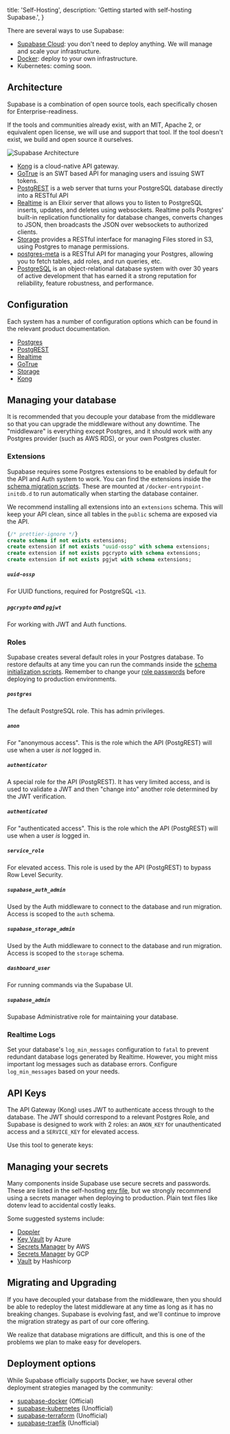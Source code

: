 
  title: 'Self-Hosting',
  description: 'Getting started with self-hosting Supabase.',
}

There are several ways to use Supabase:

- [Supabase Cloud](https://app.supabase.com): you don't need to deploy anything. We will manage and scale your infrastructure.
- [Docker](/docs/guides/self-hosting/docker): deploy to your own infrastructure.
- Kubernetes: coming soon.

## Architecture

Supabase is a combination of open source tools, each specifically chosen for Enterprise-readiness.

If the tools and communities already exist, with an MIT, Apache 2, or equivalent open license, we will use and support that tool.
If the tool doesn't exist, we build and open source it ourselves.

![Supabase Architecture](/docs/img/supabase-architecture.png)

- [Kong](https://github.com/Kong/kong) is a cloud-native API gateway.
- [GoTrue](https://github.com/supabase/gotrue) is an SWT based API for managing users and issuing SWT tokens.
- [PostgREST](http://postgrest.org/) is a web server that turns your PostgreSQL database directly into a RESTful API
- [Realtime](https://github.com/supabase/realtime) is an Elixir server that allows you to listen to PostgreSQL inserts, updates, and deletes using websockets. Realtime polls Postgres' built-in replication functionality for database changes, converts changes to JSON, then broadcasts the JSON over websockets to authorized clients.
- [Storage](https://github.com/supabase/storage-api) provides a RESTful interface for managing Files stored in S3, using Postgres to manage permissions.
- [postgres-meta](https://github.com/supabase/postgres-meta) is a RESTful API for managing your Postgres, allowing you to fetch tables, add roles, and run queries, etc.
- [PostgreSQL](https://www.postgresql.org/) is an object-relational database system with over 30 years of active development that has earned it a strong reputation for reliability, feature robustness, and performance.

## Configuration

Each system has a number of configuration options which can be found in the relevant product documentation.

- [Postgres](https://hub.docker.com/_/postgres/)
- [PostgREST](https://postgrest.org/en/stable/configuration.html)
- [Realtime](https://github.com/supabase/realtime#server)
- [GoTrue](https://github.com/supabase/gotrue)
- [Storage](https://github.com/supabase/storage-api)
- [Kong](https://docs.konghq.com/gateway/latest/install/docker/)

## Managing your database

It is recommended that you decouple your database from the middleware so that you can upgrade the middleware without any downtime.
The "middleware" is everything except Postgres, and it should work with any Postgres provider (such as AWS RDS), or your own Postgres cluster.

### Extensions

Supabase requires some Postgres extensions to be enabled by default for the API and Auth system to work. You can find the extensions inside the
[schema migration scripts](https://github.com/supabase/postgres/tree/develop/migrations). These are mounted at `/docker-entrypoint-initdb.d`
to run automatically when starting the database container.

We recommend installing all extensions into an `extensions` schema. This will keep your API clean,
since all tables in the `public` schema are exposed via the API.

```sql
{/* prettier-ignore */}
create schema if not exists extensions;
create extension if not exists "uuid-ossp" with schema extensions;
create extension if not exists pgcrypto with schema extensions;
create extension if not exists pgjwt with schema extensions;
```

##### `uuid-ossp`

For UUID functions, required for PostgreSQL `<13`.

##### `pgcrypto` and `pgjwt`

For working with JWT and Auth functions.

### Roles

Supabase creates several default roles in your Postgres database. To restore defaults at any time you can run the commands inside the
[schema initialization scripts](https://github.com/supabase/postgres/tree/develop/migrations/db/init-scripts). Remember to change your
[role passwords](/docs/guides/self-hosting/docker#securing-your-setup) before deploying to production environments.

##### `postgres`

The default PostgreSQL role. This has admin privileges.

##### `anon`

For "anonymous access". This is the role which the API (PostgREST) will use when a user _is not_ logged in.

##### `authenticator`

A special role for the API (PostgREST). It has very limited access, and is used to validate a JWT and then
"change into" another role determined by the JWT verification.

##### `authenticated`

For "authenticated access". This is the role which the API (PostgREST) will use when a user _is_ logged in.

##### `service_role`

For elevated access. This role is used by the API (PostgREST) to bypass Row Level Security.

##### `supabase_auth_admin`

Used by the Auth middleware to connect to the database and run migration. Access is scoped to the `auth` schema.

##### `supabase_storage_admin`

Used by the Auth middleware to connect to the database and run migration. Access is scoped to the `storage` schema.

##### `dashboard_user`

For running commands via the Supabase UI.

##### `supabase_admin`

Supabase Administrative role for maintaining your database.

### Realtime Logs

Set your database's `log_min_messages` configuration to `fatal` to prevent redundant database logs generated by Realtime. However, you might miss important log messages such as database errors. Configure `log_min_messages` based on your needs.

## API Keys

The API Gateway (Kong) uses JWT to authenticate access through to the database. The JWT should correspond to a relevant Postgres Role,
and Supabase is designed to work with 2 roles: an `ANON_KEY` for unauthenticated access and a `SERVICE_KEY` for elevated access.

Use this tool to generate keys:

<JwtGenerator />

## Managing your secrets

Many components inside Supabase use secure secrets and passwords. These are listed in the self-hosting
[env file](https://github.com/supabase/supabase/blob/master/docker/.env.example), but we strongly recommend using a
secrets manager when deploying to production. Plain text files like dotenv lead to accidental costly leaks.

Some suggested systems include:

- [Doppler](https://www.doppler.com/)
- [Key Vault](https://docs.microsoft.com/en-us/azure/key-vault/general/overview) by Azure
- [Secrets Manager](https://aws.amazon.com/secrets-manager/) by AWS
- [Secrets Manager](https://cloud.google.com/secret-manager) by GCP
- [Vault](https://www.hashicorp.com/products/vault) by Hashicorp

## Migrating and Upgrading

If you have decoupled your database from the middleware, then you should be able to redeploy the latest middleware at any time as long as it has no breaking changes.
Supabase is evolving fast, and we'll continue to improve the migration strategy as part of our core offering.

We realize that database migrations are difficult, and this is one of the problems we plan to make easy for developers.

## Deployment options

While Supabase officially supports Docker, we have several other deployment strategies managed by the community:

- [supabase-docker](/docs/guides/self-hosting/docker) (Official)
- [supabase-kubernetes](https://github.com/supabase-community/supabase-kubernetes) (Unofficial)
- [supabase-terraform](https://github.com/supabase-community/supabase-terraform) (Unofficial)
- [supabase-traefik](https://github.com/supabase-community/supabase-traefik) (Unofficial)


